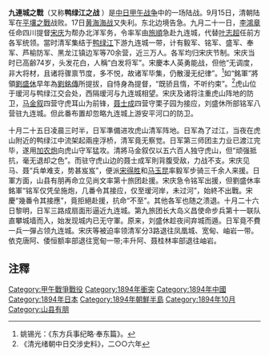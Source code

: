 {{Redirect2|1894年日本入侵满洲|1931年日本入侵满洲|九一八事變}}

{{Infobox military conflict
|conflict=九連城之戰
|partof= [[中日甲午战争|中日甲午战争]]
|image=[[File:Crossing_the_Yalu_at_Jiuliancheng.jpg|300px]]
|caption=描绘日军过鸭绿江的[[浮世绘|浮世绘]]
|date= 1894年10月24日
|place= 中朝边境鸭绿江
|result= 日本获胜
|combatant1={{flag|Empire of Japan}}
|combatant2={{flag|Qing Dynasty|name=中国清朝}}
|commander1=[[山县有朋|山县有朋]]
|commander2=[[宋庆|宋庆]]<br/>[[依克唐阿|依克唐阿]]
|strength1=20000人
|strength2=15000人
|casualties1=4死<br>140伤
|casualties2=2000死
|campaignbox={{Campaignbox First Sino-Japanese War}}
}}
'''九連城之戰'''（又称'''鸭绿江之战''' {{lang-ja|鴨緑江作戦}}）是[[中日甲午战争|中日甲午战争]]中的一场陆战。9月15日，清朝陆军在[[平壤之戰_(1894年)|平壤之戰]]战败。17日[[黄海海战_(1894年)|黄海海战]]又失利。东北边境告急。九月二十一日，[[李鴻章|李鴻章]]任命四川提督[[宋庆|宋庆]]为帮办北洋军务，令率军由[[旅順|旅順]]急赴九连城，代替[[叶志超|叶志超]]任前方各军统领。當时清军集结于[[鸭绿江|鸭绿江]]下游九连城一带，计有毅军、铭军、盛军、奉军、芦榆防军、黑龙江镇边军等70余营，近三万人。各军均归宋庆节制。宋庆当时已高齢74岁，头发花白，人稱“白发将军”。宋慶本人英勇能战，但他“无调度，非大将材，且诸将骤禀节度，多不悦，故诸军毕集，仍散漫无纪律”。<ref>姚锡光：《东方兵事纪略·奉东篇》。</ref>如“銘軍”將領[[劉盛休|劉盛休]]早年為[[劉銘傳|劉銘傳]]所提拔，自恃身為提督，“既骄且惰，不听约束”。<ref>《清光绪朝中日交涉史料》，二○○六年</ref>虎山位于瑷河与鸭绿江交会处，西隔瑷河与九连城相望。宋庆及诸将注重虎山阵地的防卫，[[马金叙|马金叙]]四营守虎耳山为前锋，[[聂士成|聂士成]]四营守栗子园为接应，刘盛休所部铭军八营驻九连城。但此番布置却忽略九连城上游安平河口的防卫。

十月二十五日凌晨三时半，日军準備进攻虎山清军阵地。日军為了过江，当夜在虎山附近的鸭绿江中流架起兩座浮桥，清军竟无察觉。日军第三师团主力业已渡江完毕，遂用[[加农炮|加农炮]]向虎山守军猛攻。清將马金叙仅以五六百人独守虎山，但“顽强抵抗，毫无退却之色”。而驻守虎山边的聂士成军則背腹受敌，力战不支。宋庆见马、聂“兵单难支，势甚岌岌”，便派[[宋得胜|宋得胜]]和[[马玉昆|马玉昆]]率毅军步骑三千余人来援。日軍方面，山县有朋再命立见尚文率第十旅团赴援。宋庆急令铭军出援，但劉盛休率銘軍“铭军仅凭垒施炮，几番令其接应，仅至瑷河岸，未过河”，始終不出戰。宋慶“幾番令其接應”，竟拒絕赴援，抗命“不至”。其他各军也随之溃退。十月二十六日黎明，日军三路成扇面形逼近九连城。第九旅团长大岛义昌使命步兵第十一联队直攀城墙而入，始发现城内已无守軍。原来，刘盛休趁夜间弃城而遁。日军竟不費一兵一彈占领九连城。宋庆等被迫率领清军分3路退往凤凰城、宽甸、岫岩一带。依克唐阿、倭恒额率部退往宽甸一带;丰升阿、聂桂林率部退往岫岩。

==注釋==
{{reflist}}

{{甲午战争}}
[[Category:甲午戰爭戰役|Category:甲午戰爭戰役]]
[[Category:1894年衝突|Category:1894年衝突]]
[[Category:1894年中國|Category:1894年中國]]
[[Category:1894年日本|Category:1894年日本]]
[[Category:1894年朝鮮半島|Category:1894年朝鮮半島]]
[[Category:1894年10月|Category:1894年10月]]
[[Category:山县有朋|Category:山县有朋]]